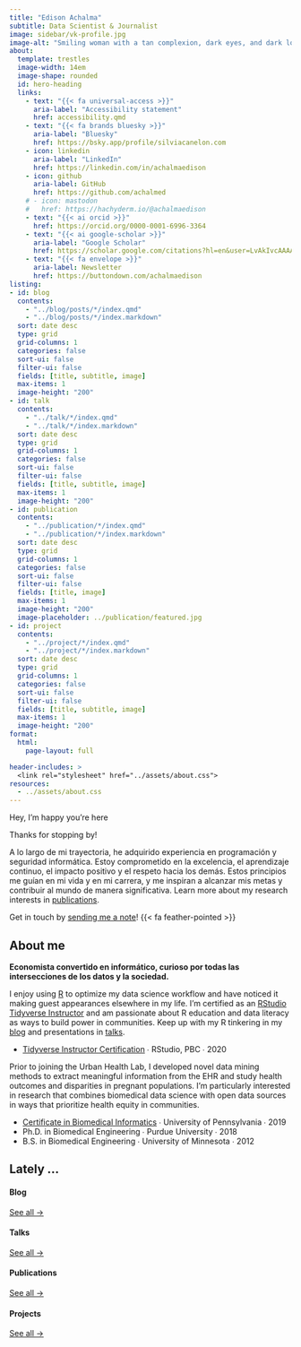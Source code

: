 ```yaml
---
title: "Edison Achalma"
subtitle: Data Scientist & Journalist
image: sidebar/vk-profile.jpg
image-alt: "Smiling woman with a tan complexion, dark eyes, and dark long wavy hair styled to one side"
about:
  template: trestles
  image-width: 14em
  image-shape: rounded
  id: hero-heading
  links:
    - text: "{{< fa universal-access >}}"
      aria-label: "Accessibility statement"
      href: accessibility.qmd
    - text: "{{< fa brands bluesky >}}"
      aria-label: "Bluesky"
      href: https://bsky.app/profile/silviacanelon.com
    - icon: linkedin
      aria-label: "LinkedIn"
      href: https://linkedin.com/in/achalmaedison
    - icon: github
      aria-label: GitHub
      href: https://github.com/achalmed
    # - icon: mastodon
    #   href: https://hachyderm.io/@achalmaedison
    - text: "{{< ai orcid >}}"
      href: https://orcid.org/0000-0001-6996-3364
    - text: "{{< ai google-scholar >}}"
      aria-label: "Google Scholar"
      href: https://scholar.google.com/citations?hl=en&user=LvAkIvcAAAAJ
    - text: "{{< fa envelope >}}"
      aria-label: Newsletter
      href: https://buttondown.com/achalmaedison
listing: 
- id: blog
  contents: 
    - "../blog/posts/*/index.qmd"
    - "../blog/posts/*/index.markdown"
  sort: date desc
  type: grid
  grid-columns: 1
  categories: false
  sort-ui: false
  filter-ui: false
  fields: [title, subtitle, image]
  max-items: 1
  image-height: "200"
- id: talk
  contents: 
    - "../talk/*/index.qmd"
    - "../talk/*/index.markdown"
  sort: date desc
  type: grid
  grid-columns: 1
  categories: false
  sort-ui: false
  filter-ui: false
  fields: [title, subtitle, image]
  max-items: 1
  image-height: "200"
- id: publication
  contents: 
    - "../publication/*/index.qmd"
    - "../publication/*/index.markdown"
  sort: date desc
  type: grid
  grid-columns: 1
  categories: false
  sort-ui: false
  filter-ui: false
  fields: [title, image]
  max-items: 1
  image-height: "200"
  image-placeholder: ../publication/featured.jpg
- id: project
  contents: 
    - "../project/*/index.qmd"
    - "../project/*/index.markdown"
  sort: date desc
  type: grid
  grid-columns: 1
  categories: false
  sort-ui: false
  filter-ui: false
  fields: [title, subtitle, image]
  max-items: 1
  image-height: "200"
format: 
  html: 
    page-layout: full

header-includes: >
  <link rel="stylesheet" href="../assets/about.css">
resources:
  - ../assets/about.css
---
```


::: {#hero-heading}
<div class="h1">Hey, I'm happy you're here</div>

Thanks for stopping by!

A lo largo de mi trayectoria, he adquirido experiencia en programación y seguridad informática. Estoy comprometido en la excelencia, el aprendizaje continuo, el impacto positivo y el respeto hacia los demás. Estos principios me guían en mi vida y en mi carrera, y me inspiran a alcanzar mis metas y contribuir al mundo de manera significativa. Learn more about my research interests in [publications](/publication).

Get in touch by [sending me a note](/contact.qmd)! {{< fa feather-pointed >}}

:::

## About me

::: {.grid}

::: {.g-col-6 #about-me-1}

**Economista convertido en informático, curioso por todas las intersecciones de los datos y la sociedad.**

I enjoy using [R](https://www.r-project.org/about.html) to optimize my data science workflow and have noticed it making guest appearances elsewhere in my life. I'm certified as an [RStudio Tidyverse Instructor](https://education.rstudio.com/trainers/people/canelon+silvia/) and am passionate about R education and data literacy as ways to build power in communities. Keep up with my R tinkering in my [blog](/blog) and presentations in [talks](/talk).

<ul class="fa-ul">
   <li><span class="fa-li"><i class="fa-solid fa-certificate"></i></span><a href="https://education.rstudio.com/trainers/people/canelon+silvia/">Tidyverse Instructor Certification</a> ∙ RStudio, PBC ∙ 2020</li>
</ul>

:::

::: {.g-col-6 #about-me-2}

Prior to joining the Urban Health Lab, I developed novel data mining methods to extract meaningful information from the EHR and study health outcomes and disparities in pregnant populations. I'm particularly interested in research that combines biomedical data science with open data sources in ways that prioritize health equity in communities.

<ul class="fa-ul">
   <li><span class="fa-li"><i class="fa-solid fa-certificate"></i></span><a href="https://www.med.upenn.edu/mbmi/certificate.html">Certificate in Biomedical Informatics</a> ∙ University of Pennsylvania ∙ 2019</li>
   <li><span class="fa-li"><i class="fa-solid fa-graduation-cap"></i></span>Ph.D. in Biomedical Engineering ∙ Purdue University ∙ 2018</li>
   <li><span class="fa-li"><i class="fa-solid fa-graduation-cap"></i></span>B.S. in Biomedical Engineering ∙ University of Minnesota ∙ 2012</li>
</ul>

:::

:::
<!-- end grid -->

## Lately ...

:::: {.grid}

::: {.g-col-3}
#### Blog
::: {#blog}
:::
[See all &rarr;](../blog){.about-links .subtitle}
:::

::: {.g-col-3}
#### Talks
::: {#talk}
:::
[See all &rarr;](../talk){.about-links .subtitle}
:::

::: {.g-col-3}
#### Publications
::: {#publication}
:::
[See all &rarr;](../publication){.about-links .subtitle}
:::

::: {.g-col-3}
#### Projects
::: {#project}
:::
[See all &rarr;](../project){.about-links .subtitle}
:::

::::
